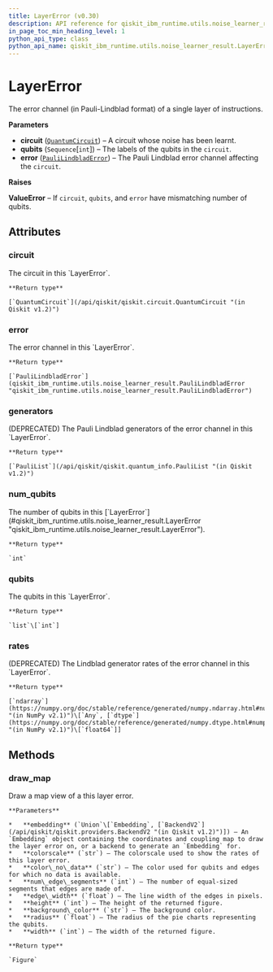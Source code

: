 ```yaml
---
title: LayerError (v0.30)
description: API reference for qiskit_ibm_runtime.utils.noise_learner_result.LayerError in qiskit-ibm-runtime v0.30
in_page_toc_min_heading_level: 1
python_api_type: class
python_api_name: qiskit_ibm_runtime.utils.noise_learner_result.LayerError
---
```


# LayerError

<Class id="qiskit_ibm_runtime.utils.noise_learner_result.LayerError" isDedicatedPage={true} github="https://github.com/Qiskit/qiskit-ibm-runtime/tree/stable/0.30/qiskit_ibm_runtime/utils/noise_learner_result.py#L136-L262" signature="LayerError(circuit, qubits, error)" modifiers="class">
  The error channel (in Pauli-Lindblad format) of a single layer of instructions.

  **Parameters**

  *   **circuit** ([`QuantumCircuit`](/api/qiskit/qiskit.circuit.QuantumCircuit "(in Qiskit v1.2)")) – A circuit whose noise has been learnt.
  *   **qubits** (`Sequence`\[`int`]) – The labels of the qubits in the `circuit`.
  *   **error** ([`PauliLindbladError`](qiskit_ibm_runtime.utils.noise_learner_result.PauliLindbladError "qiskit_ibm_runtime.utils.noise_learner_result.PauliLindbladError")) – The Pauli Lindblad error channel affecting the `circuit`.

  **Raises**

  **ValueError** – If `circuit`, `qubits`, and `error` have mismatching number of qubits.

  ## Attributes

  ### circuit

  <Attribute id="qiskit_ibm_runtime.utils.noise_learner_result.LayerError.circuit">
    The circuit in this `LayerError`.

    **Return type**

    [`QuantumCircuit`](/api/qiskit/qiskit.circuit.QuantumCircuit "(in Qiskit v1.2)")
  </Attribute>

  ### error

  <Attribute id="qiskit_ibm_runtime.utils.noise_learner_result.LayerError.error">
    The error channel in this `LayerError`.

    **Return type**

    [`PauliLindbladError`](qiskit_ibm_runtime.utils.noise_learner_result.PauliLindbladError "qiskit_ibm_runtime.utils.noise_learner_result.PauliLindbladError")
  </Attribute>

  ### generators

  <Attribute id="qiskit_ibm_runtime.utils.noise_learner_result.LayerError.generators">
    (DEPRECATED) The Pauli Lindblad generators of the error channel in this `LayerError`.

    **Return type**

    [`PauliList`](/api/qiskit/qiskit.quantum_info.PauliList "(in Qiskit v1.2)")
  </Attribute>

  ### num\_qubits

  <Attribute id="qiskit_ibm_runtime.utils.noise_learner_result.LayerError.num_qubits">
    The number of qubits in this [`LayerError`](#qiskit_ibm_runtime.utils.noise_learner_result.LayerError "qiskit_ibm_runtime.utils.noise_learner_result.LayerError").

    **Return type**

    `int`
  </Attribute>

  ### qubits

  <Attribute id="qiskit_ibm_runtime.utils.noise_learner_result.LayerError.qubits">
    The qubits in this `LayerError`.

    **Return type**

    `list`\[`int`]
  </Attribute>

  ### rates

  <Attribute id="qiskit_ibm_runtime.utils.noise_learner_result.LayerError.rates">
    (DEPRECATED) The Lindblad generator rates of the error channel in this `LayerError`.

    **Return type**

    [`ndarray`](https://numpy.org/doc/stable/reference/generated/numpy.ndarray.html#numpy.ndarray "(in NumPy v2.1)")\[`Any`, [`dtype`](https://numpy.org/doc/stable/reference/generated/numpy.dtype.html#numpy.dtype "(in NumPy v2.1)")\[`float64`]]
  </Attribute>

  ## Methods

  ### draw\_map

  <Function id="qiskit_ibm_runtime.utils.noise_learner_result.LayerError.draw_map" github="https://github.com/Qiskit/qiskit-ibm-runtime/tree/stable/0.30/qiskit_ibm_runtime/utils/noise_learner_result.py#L212-L254" signature="draw_map(embedding, colorscale='Bluered', color_no_data='lightgray', num_edge_segments=16, edge_width=4, height=500, background_color='white', radius=0.25, width=800)">
    Draw a map view of a this layer error.

    **Parameters**

    *   **embedding** (`Union`\[`Embedding`, [`BackendV2`](/api/qiskit/qiskit.providers.BackendV2 "(in Qiskit v1.2)")]) – An `Embedding` object containing the coordinates and coupling map to draw the layer error on, or a backend to generate an `Embedding` for.
    *   **colorscale** (`str`) – The colorscale used to show the rates of this layer error.
    *   **color\_no\_data** (`str`) – The color used for qubits and edges for which no data is available.
    *   **num\_edge\_segments** (`int`) – The number of equal-sized segments that edges are made of.
    *   **edge\_width** (`float`) – The line width of the edges in pixels.
    *   **height** (`int`) – The height of the returned figure.
    *   **background\_color** (`str`) – The background color.
    *   **radius** (`float`) – The radius of the pie charts representing the qubits.
    *   **width** (`int`) – The width of the returned figure.

    **Return type**

    `Figure`
  </Function>
</Class>


